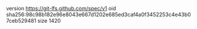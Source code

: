 version https://git-lfs.github.com/spec/v1
oid sha256:98c98b182e96e8043e667d1202e685ed3caf4a0f3452253c4e43b07ceb529481
size 1420
